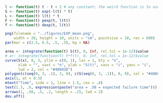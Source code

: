 ```r
l <- function(t) t - t + 2 # any constant; the weird function is to use 'curve' below
S <- function(t) exp(-l(t) * t)
L <- function(t) l(t) * t 
F <- function(t) pexp(t, l(t))
f <- function(t) dexp(t, l(t))

png(filename = "../figures/EXP_mean.png", 
    width = 20, height = 10, units = "cm", pointsize = 10, res = 600)
par(mar = c(2.5, 6.5, .5, .5), bg = NA)

area <- integrate(function(t) S(t), 0, Inf, rel.tol = 1e-12)$value
# or: integrate(function(t) t*f(t), 0, Inf, rel.tol = 1e-12)$value
curve(S(x), 0, 3, ylim = c(0, 1), las = 1, bty = "n", 
      xlab = "", xaxt = "n", ylab = "S(t)", xaxs = "i", yaxs = "i", 
      lwd = 2, col = "#48603D")
polygon(c(seq(0, 3, .1), 3, 0), c(S(seq(0, 3, .1)), 0, 0), col = "#48603D66")
axis(1, at = 0:3)
mtext("Time", side = 1, line = 1.5, cex = .8)
text(1.3, .6, expression(paste("area = .50 = expected failure time")))
arrows(1, .56, .5, .2, length = .15, lwd = 2)
dev.off()
```
